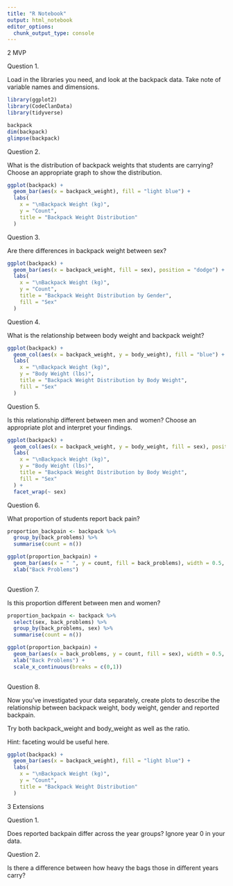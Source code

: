 ```yaml
---
title: "R Notebook"
output: html_notebook
editor_options: 
  chunk_output_type: console
---
```



2 MVP

Question 1.

Load in the libraries you need, and look at the backpack data. Take note of variable names and dimensions.
```r
library(ggplot2)
library(CodeClanData)
library(tidyverse)
```


```r
backpack
dim(backpack)
glimpse(backpack)
```


Question 2.

What is the distribution of backpack weights that students are carrying? Choose an appropriate graph to show the distribution.

```r
ggplot(backpack) +
  geom_bar(aes(x = backpack_weight), fill = "light blue") +
  labs(
    x = "\nBackpack Weight (kg)",
    y = "Count",
    title = "Backpack Weight Distribution"
  )

```


Question 3.

Are there differences in backpack weight between sex?

```r
ggplot(backpack) +
  geom_bar(aes(x = backpack_weight, fill = sex), position = "dodge") +
  labs(
    x = "\nBackpack Weight (kg)",
    y = "Count",
    title = "Backpack Weight Distribution by Gender",
    fill = "Sex"
  )
```


Question 4.

What is the relationship between body weight and backpack weight?

```r
ggplot(backpack) +
  geom_col(aes(x = backpack_weight, y = body_weight), fill = "blue") +
  labs(
    x = "\nBackpack Weight (kg)",
    y = "Body Weight (lbs)",
    title = "Backpack Weight Distribution by Body Weight",
    fill = "Sex"
  )
```


Question 5.

Is this relationship different between men and women? Choose an appropriate plot and interpret your findings.

```r
ggplot(backpack) +
  geom_col(aes(x = backpack_weight, y = body_weight, fill = sex), position = "dodge") +
  labs(
    x = "\nBackpack Weight (kg)",
    y = "Body Weight (lbs)",
    title = "Backpack Weight Distribution by Body Weight",
    fill = "Sex"
  ) +
  facet_wrap(~ sex)
```


Question 6.

What proportion of students report back pain?

```r
proportion_backpain <- backpack %>%
  group_by(back_problems) %>%
  summarise(count = n())

ggplot(proportion_backpain) +
  geom_bar(aes(x = " ", y = count, fill = back_problems), width = 0.5, stat = "identity") +
  xlab("Back Problems") 
  
```


Question 7.

Is this proportion different between men and women?

```r
proportion_backpain <- backpack %>%
  select(sex, back_problems) %>%
  group_by(back_problems, sex) %>%
  summarise(count = n())

ggplot(proportion_backpain) +
  geom_bar(aes(x = back_problems, y = count, fill = sex), width = 0.5, stat = "identity") +
  xlab("Back Problems") +
  scale_x_continuous(breaks = c(0,1))
  
```


Question 8.

Now you’ve investigated your data separately, create plots to describe the relationship between backpack weight, body weight, gender and reported backpain.

Try both backpack_weight and body_weight as well as the ratio.

Hint: faceting would be useful here.

```r
ggplot(backpack) +
  geom_bar(aes(x = backpack_weight), fill = "light blue") +
  labs(
    x = "\nBackpack Weight (kg)",
    y = "Count",
    title = "Backpack Weight Distribution"
  )


```



3 Extensions


Question 1.

Does reported backpain differ across the year groups? Ignore year 0 in your data.

Question 2.

Is there a difference between how heavy the bags those in different years carry?

